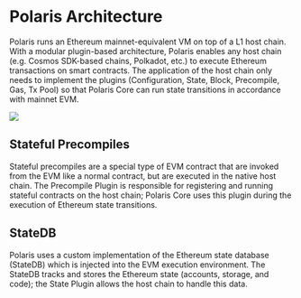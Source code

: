 # Polaris Architecture

Polaris runs an Ethereum mainnet-equivalent VM on top of a L1 host chain. With a modular plugin-based 
architecture, Polaris enables any host chain (e.g. Cosmos SDK-based chains, Polkadot, etc.) to 
execute Ethereum transactions on smart contracts. The application of the host chain only needs to 
implement the plugins (Configuration, State, Block, Precompile, Gas, Tx Pool) so that Polaris Core can run 
state transitions in accordance with mainnet EVM. 

![](/polaris_architecture.jpeg)

## Stateful Precompiles

Stateful precompiles are a special type of EVM contract that are invoked from the EVM like a normal
contract, but are executed in the native host chain. The Precompile Plugin is responsible for registering
and running stateful contracts on the host chain; Polaris Core uses this plugin during the execution
of Ethereum state transitions.


## StateDB

Polaris uses a custom implementation of the Ethereum state database (StateDB) which is injected into the EVM
execution environment. The StateDB tracks and stores the Ethereum state (accounts,
storage, and code); the State Plugin allows the host chain to handle this data.
